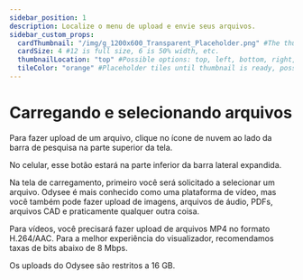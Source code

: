 ---
sidebar_position: 1
description: Localize o menu de upload e envie seus arquivos.
sidebar_custom_props:
  cardThumbnail: "/img/g_1200x600_Transparent_Placeholder.png" #The thumbnail on the category card.
  cardSize: 4 #12 is full size, 6 is 50% width, etc.
  thumbnailLocation: "top" #Possible options: top, left, bottom, right, none
  tileColor: "orange" #Placeholder tiles until thumbnail is ready, possible options: blue, cream, darkpurple, lightpurple, mauve, orange, pink, none
---

# Carregando e selecionando arquivos

Para fazer upload de um arquivo, clique no ícone de nuvem ao lado da barra de pesquisa na parte superior da tela.

No celular, esse botão estará na parte inferior da barra lateral expandida.

Na tela de carregamento, primeiro você será solicitado a selecionar um arquivo. Odysee é mais conhecido como uma plataforma de vídeo, mas você também pode fazer upload de imagens, arquivos de áudio, PDFs, arquivos CAD e praticamente qualquer outra coisa.

Para vídeos, você precisará fazer upload de arquivos MP4 no formato H.264/AAC. Para a melhor experiência do visualizador, recomendamos taxas de bits abaixo de 8 Mbps.

Os uploads do Odysee são restritos a 16 GB.